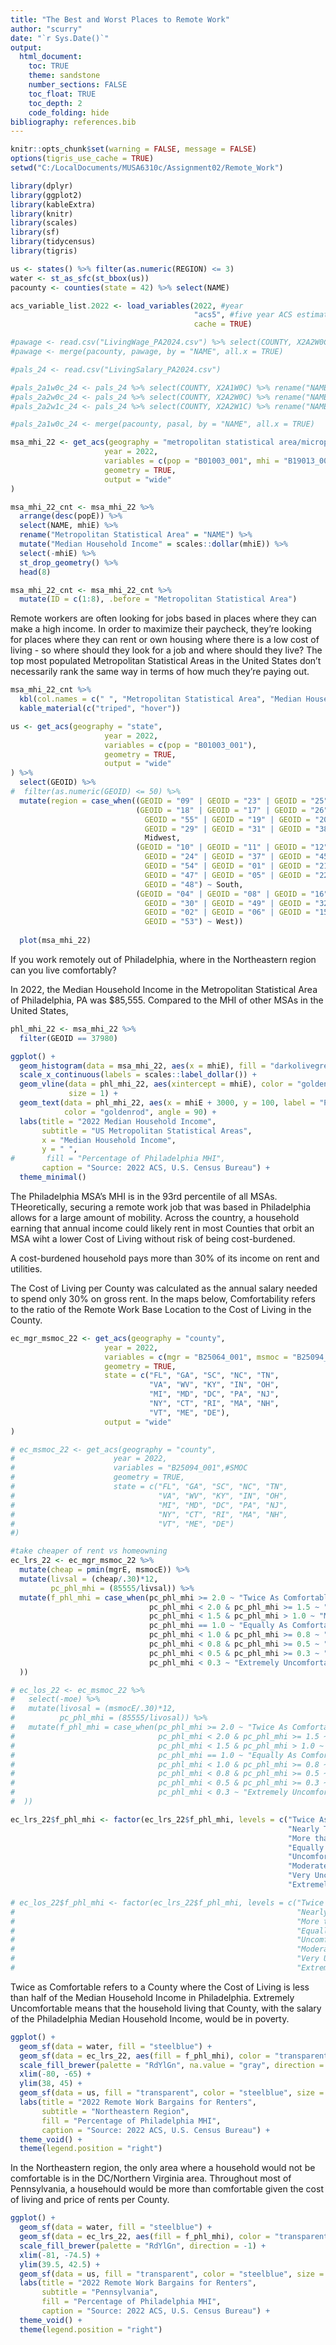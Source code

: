 ```yaml
---
title: "The Best and Worst Places to Remote Work"
author: "scurry"
date: "`r Sys.Date()`"
output:
  html_document:
    toc: TRUE
    theme: sandstone
    number_sections: FALSE
    toc_float: TRUE
    toc_depth: 2
    code_folding: hide
bibliography: references.bib
---
```


```r

knitr::opts_chunk$set(warning = FALSE, message = FALSE)
options(tigris_use_cache = TRUE)
setwd("C:/LocalDocuments/MUSA6310c/Assignment02/Remote_Work")

library(dplyr)
library(ggplot2)
library(kableExtra)
library(knitr)
library(scales)
library(sf)
library(tidycensus)
library(tigris)

us <- states() %>% filter(as.numeric(REGION) <= 3)
water <- st_as_sfc(st_bbox(us))
pacounty <- counties(state = 42) %>% select(NAME)

acs_variable_list.2022 <- load_variables(2022, #year
                                         "acs5", #five year ACS estimates
                                         cache = TRUE)

#pawage <- read.csv("LivingWage_PA2024.csv") %>% select(COUNTY, X2A2W0C) %>% rename("NAME" = "COUNTY")
#pawage <- merge(pacounty, pawage, by = "NAME", all.x = TRUE)

#pals_24 <- read.csv("LivingSalary_PA2024.csv")

#pals_2a1w0c_24 <- pals_24 %>% select(COUNTY, X2A1W0C) %>% rename("NAME" = "COUNTY") #individual income
#pals_2a2w0c_24 <- pals_24 %>% select(COUNTY, X2A2W0C) %>% rename("NAME" = "COUNTY") #household income
#pals_2a2w1c_24 <- pals_24 %>% select(COUNTY, X2A2W1C) %>% rename("NAME" = "COUNTY") #household income

#pals_2a1w0c_24 <- merge(pacounty, pasal, by = "NAME", all.x = TRUE)

msa_mhi_22 <- get_acs(geography = "metropolitan statistical area/micropolitan statistical area",
                     year = 2022, 
                     variables = c(pop = "B01003_001", mhi = "B19013_001"),#median household income
                     geometry = TRUE,
                     output = "wide"
) 

msa_mhi_22_cnt <- msa_mhi_22 %>%
  arrange(desc(popE)) %>%
  select(NAME, mhiE) %>%
  rename("Metropolitan Statistical Area" = "NAME") %>%
  mutate("Median Household Income" = scales::dollar(mhiE)) %>%
  select(-mhiE) %>%
  st_drop_geometry() %>%
  head(8)

msa_mhi_22_cnt <- msa_mhi_22_cnt %>%
  mutate(ID = c(1:8), .before = "Metropolitan Statistical Area")

```
Remote workers are often looking for jobs based in places where they can make a high 
income. In order to maximize their paycheck, they're looking for places where
they can rent or own housing where there is a low cost of living - 
so where should they look for a job and where should they live? The top most 
populated Metropolitan Statistical Areas in the United States don't 
necessarily rank the same way in terms of how much they're paying out. 

```r

msa_mhi_22_cnt %>%
  kbl(col.names = c(" ", "Metropolitan Statistical Area", "Median Household Income")) %>%
  kable_material(c("triped", "hover"))

```

```r
us <- get_acs(geography = "state",
                     year = 2022, 
                     variables = c(pop = "B01003_001"),
                     geometry = TRUE,
                     output = "wide"
) %>%
  select(GEOID) %>%
#  filter(as.numeric(GEOID) <= 50) %>%
  mutate(region = case_when((GEOID = "09" | GEOID = "23" | GEOID = "25" | GEOID = "33" | GEOID = "44" | GEOID = "50" | GEOID = "34" | GEOID = "36" | GEOID = "42") ~ "Northeast",
                            (GEOID = "18" | GEOID = "17" | GEOID = "26" | GEOID = "39" | 
                              GEOID = "55" | GEOID = "19" | GEOID = "20" | GEOID = "27" |
                              GEOID = "29" | GEOID = "31" | GEOID = "38" | GEOID = "46") ~ 
                              Midwest,
                            (GEOID = "10" | GEOID = "11" | GEOID = "12" | GEOID = "13" |
                              GEOID = "24" | GEOID = "37" | GEOID = "45" | GEOID = "51" |
                              GEOID = "54" | GEOID = "01" | GEOID = "21" | GEOID = "28" |
                              GEOID = "47" | GEOID = "05" | GEOID = "22" | GEOID = "40" |
                              GEOID = "48") ~ South,
                            (GEOID = "04" | GEOID = "08" | GEOID = "16" | GEOID = "35" |
                              GEOID = "30" | GEOID = "49" | GEOID = "32" | GEOID = "56" |
                              GEOID = "02" | GEOID = "06" | GEOID = "15" | GEOID = "41" |
                              GEOID = "53") ~ West))
  
  plot(msa_mhi_22)
```

If you work remotely out of Philadelphia, where in the Northeastern region can you
live comfortably? 

In 2022, the Median Household Income in the Metropolitan Statistical Area of 
Philadelphia, PA was $85,555. Compared to the MHI of other MSAs in the United 
States,

```r

phl_mhi_22 <- msa_mhi_22 %>%
  filter(GEOID == 37980)

```


```r

ggplot() +
  geom_histogram(data = msa_mhi_22, aes(x = mhiE), fill = "darkolivegreen4", color = "darkolivegreen") +
  scale_x_continuous(labels = scales::label_dollar()) +
  geom_vline(data = phl_mhi_22, aes(xintercept = mhiE), color = "goldenrod", linetype = "dashed",
             size = 1) +
  geom_text(data = phl_mhi_22, aes(x = mhiE + 3000, y = 100, label = "Philadlephia MSA"),
            color = "goldenrod", angle = 90) +
  labs(title = "2022 Median Household Income",
       subtitle = "US Metropolitan Statistical Areas",
       x = "Median Household Income",
       y = " ",
#       fill = "Percentage of Philadelphia MHI",
       caption = "Source: 2022 ACS, U.S. Census Bureau") +
  theme_minimal()

```

The Philadelphia MSA's MHI is in the 93rd percentile of all MSAs. THeoretically,
securing a remote work job that was based in Philadelphia allows for a large 
amount of mobility. Across the country, a household earning that annual 
income could likely rent in most Counties that orbit an MSA wiht a lower Cost of 
Living without risk of being cost-burdened. 

A cost-burdened household pays more than 30% of its income on rent and utilities. 

The Cost of Living per County was calculated as the annual salary needed to spend 
only 30% on gross rent. In the maps below, Comfortability refers to the ratio of 
the Remote Work Base Location to the Cost of Living in the County.

```r

ec_mgr_msmoc_22 <- get_acs(geography = "county",
                     year = 2022, 
                     variables = c(mgr = "B25064_001", msmoc = "B25094_001"), #GROSS RENT - SMOC
                     geometry = TRUE,
                     state = c("FL", "GA", "SC", "NC", "TN",
                               "VA", "WV", "KY", "IN", "OH",
                               "MI", "MD", "DC", "PA", "NJ",
                               "NY", "CT", "RI", "MA", "NH",
                               "VT", "ME", "DE"),
                     output = "wide"
)

# ec_msmoc_22 <- get_acs(geography = "county",
#                      year = 2022, 
#                      variables = "B25094_001",#SMOC
#                      geometry = TRUE,
#                      state = c("FL", "GA", "SC", "NC", "TN",
#                                "VA", "WV", "KY", "IN", "OH",
#                                "MI", "MD", "DC", "PA", "NJ",
#                                "NY", "CT", "RI", "MA", "NH",
#                                "VT", "ME", "DE")
#)

#take cheaper of rent vs homeowning
ec_lrs_22 <- ec_mgr_msmoc_22 %>%
  mutate(cheap = pmin(mgrE, msmocE)) %>%
  mutate(livsal = (cheap/.30)*12,
         pc_phl_mhi = (85555/livsal)) %>%
  mutate(f_phl_mhi = case_when(pc_phl_mhi >= 2.0 ~ "Twice As Comfortable",
                               pc_phl_mhi < 2.0 & pc_phl_mhi >= 1.5 ~ "Nearly Twice as Comfortable",
                               pc_phl_mhi < 1.5 & pc_phl_mhi > 1.0 ~ "More than Comfortable",
                               pc_phl_mhi == 1.0 ~ "Equally As Comfortable",
                               pc_phl_mhi < 1.0 & pc_phl_mhi >= 0.8 ~ "Uncomfortable",
                               pc_phl_mhi < 0.8 & pc_phl_mhi >= 0.5 ~ "Moderately Uncomfortable",
                               pc_phl_mhi < 0.5 & pc_phl_mhi >= 0.3 ~ "Very Uncomfortable",
                               pc_phl_mhi < 0.3 ~ "Extremely Uncomfortable"
  ))

# ec_los_22 <- ec_msmoc_22 %>%
#   select(-moe) %>%
#   mutate(livosal = (msmocE/.30)*12,
#          pc_phl_mhi = (85555/livosal)) %>%
#   mutate(f_phl_mhi = case_when(pc_phl_mhi >= 2.0 ~ "Twice As Comfortable",
#                                pc_phl_mhi < 2.0 & pc_phl_mhi >= 1.5 ~ "Nearly Twice as Comfortable",
#                                pc_phl_mhi < 1.5 & pc_phl_mhi > 1.0 ~ "More than Comfortable",
#                                pc_phl_mhi == 1.0 ~ "Equally As Comfortable",
#                                pc_phl_mhi < 1.0 & pc_phl_mhi >= 0.8 ~ "Uncomfortable",
#                                pc_phl_mhi < 0.8 & pc_phl_mhi >= 0.5 ~ "Moderately Uncomfortable",
#                                pc_phl_mhi < 0.5 & pc_phl_mhi >= 0.3 ~ "Very Uncomfortable",
#                                pc_phl_mhi < 0.3 ~ "Extremely Uncomfortable"
#  ))

ec_lrs_22$f_phl_mhi <- factor(ec_lrs_22$f_phl_mhi, levels = c("Twice As Comfortable",
                                                              "Nearly Twice as Comfortable",
                                                              "More than Comfortable",
                                                              "Equally As Comfortable",
                                                              "Uncomfortable",
                                                              "Moderately Uncomfortable",
                                                              "Very Uncomfortable",
                                                              "Extremely Uncomfortable"))

# ec_los_22$f_phl_mhi <- factor(ec_lrs_22$f_phl_mhi, levels = c("Twice As Comfortable",
#                                                               "Nearly Twice as Comfortable",
#                                                               "More than Comfortable",
#                                                               "Equally As Comfortable",
#                                                               "Uncomfortable",
#                                                               "Moderately Uncomfortable",
#                                                               "Very Uncomfortable",
#                                                               "Extremely Uncomfortable"))

```

Twice as Comfortable refers to a County where the Cost of Living is less than 
half of the Median Household Income in Philadelphia. Extremely Uncomfortable means
that the household living that County, with the salary of the Philadelphia Median 
Household Income, would be in poverty.

```r

ggplot() +
  geom_sf(data = water, fill = "steelblue") +
  geom_sf(data = ec_lrs_22, aes(fill = f_phl_mhi), color = "transparent") +
  scale_fill_brewer(palette = "RdYlGn", na.value = "gray", direction = -1) +
  xlim(-80, -65) +
  ylim(38, 45) +
  geom_sf(data = us, fill = "transparent", color = "steelblue", size = 8) +
  labs(title = "2022 Remote Work Bargains for Renters",
       subtitle = "Northeastern Region",
       fill = "Percentage of Philadelphia MHI",
       caption = "Source: 2022 ACS, U.S. Census Bureau") +
  theme_void() +
  theme(legend.position = "right")
```

In the Northeastern region, the only area where a household would not be comfortable 
is in the DC/Northern Virginia area. Throughout most of Pennsylvania, a househould
would be more than comfortable given the cost of living and price of rents per County.

```r
ggplot() +
  geom_sf(data = water, fill = "steelblue") +
  geom_sf(data = ec_lrs_22, aes(fill = f_phl_mhi), color = "transparent") +
  scale_fill_brewer(palette = "RdYlGn", direction = -1) +
  xlim(-81, -74.5) +
  ylim(39.5, 42.5) +
  geom_sf(data = us, fill = "transparent", color = "steelblue", size = 8) +
  labs(title = "2022 Remote Work Bargains for Renters",
       subtitle = "Pennsylvania",
       fill = "Percentage of Philadelphia MHI",
       caption = "Source: 2022 ACS, U.S. Census Bureau") +
  theme_void() +
  theme(legend.position = "right")

```

